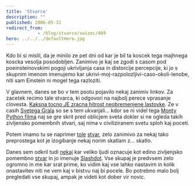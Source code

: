 ```yaml
---
title: 'Stvarce'
description: ""
published: 2006-05-31
redirect_from: 
            - /blog/stvarce/swizec/409
hero: ../../../defaultHero.jpg
---
```

Kdo bi si mislil, da je minilo ze pet dni od kar je bil ta koscek tega majhnega koscka vesolja posodobljen. Zanimivo je kaj se zgodi s casom pod poeinsteinovskimi pogoji ukrivljanja casa in distorcije percepcije, ki jo s skupnim imenom imenujemo kar ukrivi-moj-razpolozljivi-caso-okoli-lenobe, niti sam Einstein ni mogel tega razloziti.

V glavnem, danes se bo v tem psotu pojavilo nekaj zanimiv linkov. Za zacetek recimo tale stvarca, ki odgovori na najbolj perece vprasanje clovesta. [Kaksna tocno JE zracna hitrost neobremenjene lastovke](http://www.style.org/unladenswallow/). Ze v casih [Svetega Grala](http://en.wikiquote.org/wiki/Holy_Grail) so se s tem ukvarjali... kdor se ni videl tega [Monty Python filma](http://en.wikiquote.org/wiki/Holy_Grail) naj se gre skrit pred oblicjem sveta dokler si ne ogleda takih zivljensko pomembnih stvari, saj nima v civiliziranem svetu sploh kaj poceti.

Potem imamo tu se naprimer [tole](http://www.blockfrenzy.com/) [stvar](http://www.blockfrenzy.com/), zelo zanimivo za nekaj tako preprostega kot je izogibanje nekaj norim skatlam z... skatlo.

Danes sem odkril tudi [nekaj](http://slashdot.org/) kar veliko ljudi oznacuje kot edino zivljenjsko pomembno [stvar](http://slashdot.org/) in jo imenuje [Slashdot](http://slashdot.org/). Vse skupaj je predvsem zelo ogromno in me kar srat prime, ko vidim kaj vse lahko nastavim in kolik onastavitev niti ne vem kaj v bistvu naj bi pocele. Bo potrebno malo bolj pregledati vse skupaj, ampak je videti kot dober vir novic.
